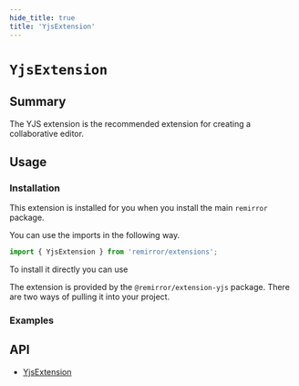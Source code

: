 ```yaml
---
hide_title: true
title: 'YjsExtension'
---
```



# `YjsExtension`

## Summary

The YJS extension is the recommended extension for creating a collaborative editor.

## Usage

### Installation

This extension is installed for you when you install the main `remirror` package.

You can use the imports in the following way.

```ts
import { YjsExtension } from 'remirror/extensions';
```

To install it directly you can use

The extension is provided by the `@remirror/extension-yjs` package. There are two ways of pulling it into your project.

### Examples

<Basic />

## API

- [YjsExtension](../api/extension-yjs)

